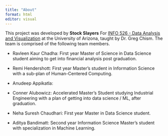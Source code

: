 ```yaml
---
title: "About"
format: html
editor: visual
---
```


This project was developed by **Stock Slayers** For [INFO 526 - Data Analysis and Visualization](https://datavizaz.org/) at the University of Arizona, taught by Dr. Greg Chism. The team is comprised of the following team members.

-   Ravleen Kaur Chadha: First year Master of Science in Data Science student aiming to get into financial analysis post graduation.

-   Remi Hendershott: First year Master's student in Information Science with a sub-plan of Human-Centered Computing.

-   Anudeep Appikatla:

-   Conner Alubowicz: Accelerated Master's Student studying Industrial Engineering with a plan of getting into data science / ML, after graduation.

-   Neha Suresh Chaudhari: First year Master in Data Science student.

-   Aditya Bandimatt: Second year Information Science Master's student with specialization in Machine Learning.
